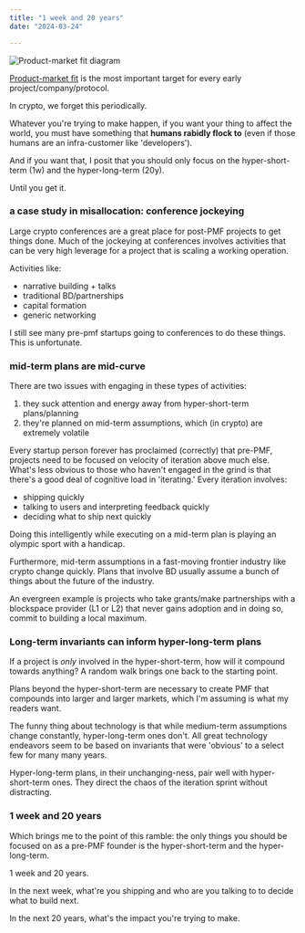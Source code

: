 ```yaml
---
title: "1 week and 20 years"
date: "2024-03-24"

---
```


![Product-market fit diagram](https://images.mirror-media.xyz/publication-images/ugE7UdZUSEZ1q6FcnKF3F.png)

[Product-market fit](https://en.wikipedia.org/wiki/Product-market_fit) is the most important target for every early project/company/protocol.

In crypto, we forget this periodically.

Whatever you're trying to make happen, if you want your thing to affect the world, you must have something that **humans rabidly flock to** (even if those humans are an infra-customer like 'developers').

And if you want that, I posit that you should only focus on the hyper-short-term (1w) and the hyper-long-term (20y).

Until you get it.

### a case study in misallocation: conference jockeying

Large crypto conferences are a great place for post-PMF projects to get things done. Much of the jockeying at conferences involves activities that can be very high leverage for a project that is scaling a working operation.

Activities like:

- narrative building + talks
- traditional BD/partnerships
- capital formation
- generic networking

I still see many pre-pmf startups going to conferences to do these things. This is unfortunate.

### mid-term plans are mid-curve

There are two issues with engaging in these types of activities:

1. they suck attention and energy away from hyper-short-term plans/planning
2. they're planned on mid-term assumptions, which (in crypto) are extremely volatile

Every startup person forever has proclaimed (correctly) that pre-PMF, projects need to be focused on velocity of iteration above much else. What's less obvious to those who haven't engaged in the grind is that there's a good deal of cognitive load in 'iterating.' Every iteration involves:

- shipping quickly
- talking to users and interpreting feedback quickly
- deciding what to ship next quickly

Doing this intelligently while executing on a mid-term plan is playing an olympic sport with a handicap.

Furthermore, mid-term assumptions in a fast-moving frontier industry like crypto change quickly. Plans that involve BD usually assume a bunch of things about the future of the industry.

An evergreen example is projects who take grants/make partnerships with a blockspace provider (L1 or L2) that never gains adoption and in doing so, commit to building a local maximum.

### Long-term invariants can inform hyper-long-term plans

If a project is *only* involved in the hyper-short-term, how will it compound towards anything? A random walk brings one back to the starting point.

Plans beyond the hyper-short-term are necessary to create PMF that compounds into larger and larger markets, which I'm assuming is what my readers want.

The funny thing about technology is that while medium-term assumptions change constantly, hyper-long-term ones don't. All great technology endeavors seem to be based on invariants that were 'obvious' to a select few for many many years.

Hyper-long-term plans, in their unchanging-ness, pair well with hyper-short-term ones. They direct the chaos of the iteration sprint without distracting.

### 1 week and 20 years

Which brings me to the point of this ramble: the only things you should be focused on as a pre-PMF founder is the hyper-short-term and the hyper-long-term.

1 week and 20 years.

In the next week, what're you shipping and who are you talking to to decide what to build next.

In the next 20 years, what's the impact you're trying to make.